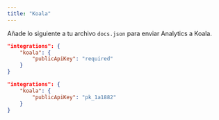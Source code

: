 ```yaml
---
title: "Koala"
---
```


Añade lo siguiente a tu archivo `docs.json` para enviar Analytics a Koala.

<CodeGroup>

```json Opciones de Analytics en docs.json
"integrations": {
    "koala": {
        "publicApiKey": "required"
    }
}
```

```json Ejemplo
"integrations": {
    "koala": {
        "publicApiKey": "pk_1a1882"
    }
}
```

</CodeGroup>
